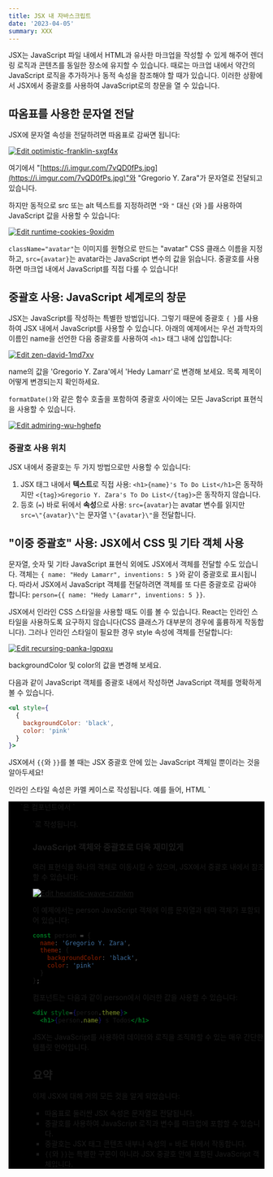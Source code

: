 ```yaml
---
title: JSX 내 자바스크립트
date: '2023-04-05'
summary: XXX
---
```

<TOCInline toc={props.toc} asDisclosure />


JSX는 JavaScript 파일 내에서 HTML과 유사한 마크업을 작성할 수 있게 해주어 렌더링 로직과 콘텐츠를 동일한 장소에 유지할 수 있습니다. 때로는 마크업 내에서 약간의 JavaScript 로직을 추가하거나 동적 속성을 참조해야 할 때가 있습니다. 이러한 상황에서 JSX에서 중괄호를 사용하여 JavaScript로의 창문을 열 수 있습니다.

## 따옴표를 사용한 문자열 전달

JSX에 문자열 속성을 전달하려면 따옴표로 감싸면 됩니다:

[![Edit optimistic-franklin-sxgf4x](https://codesandbox.io/static/img/play-codesandbox.svg)](https://codesandbox.io/s/optimistic-franklin-sxgf4x?autoresize=1&fontsize=14&hidenavigation=1&theme=dark)



여기에서 "[https://i.imgur.com/7vQD0fPs.jpg](https://i.imgur.com/7vQD0fPs.jpg)"와 "Gregorio Y. Zara"가 문자열로 전달되고 있습니다.

하지만 동적으로 src 또는 alt 텍스트를 지정하려면 `"`와 `"` 대신 `{`와 `}`를 사용하여 JavaScript 값을 사용할 수 있습니다:

[![Edit runtime-cookies-9oxidm](https://codesandbox.io/static/img/play-codesandbox.svg)](https://codesandbox.io/s/runtime-cookies-9oxidm?autoresize=1&fontsize=14&hidenavigation=1&theme=dark)



`className="avatar"`는 이미지를 원형으로 만드는 "avatar" CSS 클래스 이름을 지정하고, `src={avatar}`는 avatar라는 JavaScript 변수의 값을 읽습니다. 중괄호를 사용하면 마크업 내에서 JavaScript를 직접 다룰 수 있습니다!

## 중괄호 사용: JavaScript 세계로의 창문

JSX는 JavaScript를 작성하는 특별한 방법입니다. 그렇기 때문에 중괄호 `{ }`를 사용하여 JSX 내에서 JavaScript를 사용할 수 있습니다. 아래의 예제에서는 우선 과학자의 이름인 name을 선언한 다음 중괄호를 사용하여 `<h1>` 태그 내에 삽입합니다:

[![Edit zen-david-1md7xv](https://codesandbox.io/static/img/play-codesandbox.svg)](https://codesandbox.io/s/zen-david-1md7xv?autoresize=1&fontsize=14&hidenavigation=1&theme=dark)



name의 값을 'Gregorio Y. Zara'에서 'Hedy Lamarr'로 변경해 보세요. 목록 제목이 어떻게 변경되는지 확인하세요.  

`formatDate()`와 같은 함수 호출을 포함하여 중괄호 사이에는 모든 JavaScript 표현식을 사용할 수 있습니다.

[![Edit admiring-wu-hghefp](https://codesandbox.io/static/img/play-codesandbox.svg)](https://codesandbox.io/s/admiring-wu-hghefp?autoresize=1&fontsize=14&hidenavigation=1&theme=dark)

  
### 중괄호 사용 위치

JSX 내에서 중괄호는 두 가지 방법으로만 사용할 수 있습니다:

1. JSX 태그 내에서 **텍스트**로 직접 사용: `<h1>{name}'s To Do List</h1>`은 동작하지만 `<{tag}>Gregorio Y. Zara's To Do List</{tag}>`은 동작하지 않습니다.
2. 등호 (`=`) 바로 뒤에서 **속성**으로 사용: `src={avatar}`는 avatar 변수를 읽지만 `src=\"{avatar}\"`는 문자열 `\"{avatar}\"`을 전달합니다.


## "이중 중괄호" 사용: JSX에서 CSS 및 기타 객체 사용

문자열, 숫자 및 기타 JavaScript 표현식 외에도 JSX에서 객체를 전달할 수도 있습니다. 객체는 `{ name: "Hedy Lamarr", inventions: 5 }`와 같이 중괄호로 표시됩니다. 따라서 JSX에서 JavaScript 객체를 전달하려면 객체를 또 다른 중괄호로 감싸야 합니다: `person={{ name: "Hedy Lamarr", inventions: 5 }}`.

JSX에서 인라인 CSS 스타일을 사용할 때도 이를 볼 수 있습니다. React는 인라인 스타일을 사용하도록 요구하지 않습니다(CSS 클래스가 대부분의 경우에 훌륭하게 작동합니다). 그러나 인라인 스타일이 필요한 경우 style 속성에 객체를 전달합니다:

[![Edit recursing-panka-lgpqxu](https://codesandbox.io/static/img/play-codesandbox.svg)](https://codesandbox.io/s/recursing-panka-lgpqxu?autoresize=1&fontsize=14&hidenavigation=1&theme=dark)



backgroundColor 및 color의 값을 변경해 보세요.

다음과 같이 JavaScript 객체를 중괄호 내에서 작성하면 JavaScript 객체를 명확하게 볼 수 있습니다.

```jsx showLineNumbers
<ul style={
  {
    backgroundColor: 'black',
    color: 'pink'
  }
}>
```

JSX에서 `{{`와 `}}`를 볼 때는 JSX 중괄호 안에 있는 JavaScript 객체일 뿐이라는 것을 알아두세요!

<Callout type="warning">
인라인 스타일 속성은 카멜 케이스로 작성됩니다. 예를 들어, HTML `<ul style="background-color: black">`은 컴포넌트에서 `<ul style={{ backgroundColor: 'black' }}>`로 작성됩니다.
</Callout>

### JavaScript 객체와 중괄호로 더욱 재미있게

여러 표현식을 하나의 객체로 이동시킬 수 있으며, JSX에서 중괄호 내에서 참조할 수 있습니다:

[![Edit heuristic-wave-crznkm](https://codesandbox.io/static/img/play-codesandbox.svg)](https://codesandbox.io/s/heuristic-wave-crznkm?autoresize=1&fontsize=14&hidenavigation=1&theme=dark)


이 예제에서는 person JavaScript 객체에 이름 문자열과 테마 객체가 포함되어 있습니다:

```jsx showLineNumbers
const person = {
  name: 'Gregorio Y. Zara',
  theme: {
    backgroundColor: 'black',
    color: 'pink'
  }
};
```

컴포넌트는 다음과 같이 person에서 이러한 값을 사용할 수 있습니다:

```jsx showLineNumbers
<div style={person.theme}>
  <h1>{person.name} s Todos</h1>
```

JSX는 JavaScript를 사용하여 데이터와 로직을 조직화할 수 있는 매우 간단한 템플릿 언어입니다.

## 요약

이제 JSX에 대해 거의 모든 것을 알게 되었습니다:

- 따옴표로 둘러싼 JSX 속성은 문자열로 전달됩니다.
- 중괄호를 사용하여 JavaScript 로직과 변수를 마크업에 포함할 수 있습니다.
- 중괄호는 JSX 태그 콘텐츠 내부나 속성의 = 바로 뒤에서 작동합니다.
- `{{`와 `}}`는 특별한 구문이 아니라 JSX 중괄호 안에 포함된 JavaScript 객체입니다.

